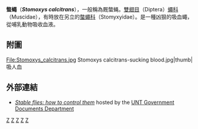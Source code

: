 {{Orphan|time=2017-06-05T05:22:44+00:00}}
{{Speciesbox
| taxon = Stomoxys calcitrans
| name = 螫蠅（Stable Fly）
| image = Stomoxys calcitrans on aloe vera.jpg
| binomial_authority = [[卡尔·林奈|Linnaeus]], [[Systema_Naturae|1758]]
}}

'''螫蠅'''（'''''Stomoxys calcitrans'''''），一般稱為厩螫蝇。[[雙翅目|雙翅目]]（Diptera）[[蠅科|蠅科]]（Muscidae），有時放在另立的[[螫蠅科|螫蠅科]]（Stomyxyidae）。是一種凶狠的吸血蠅，從哺乳動物吸收血液。

==附圖==
<gallery mode=packed>
File:Stomoxys_calcitrans.jpg
Stomoxys calcitrans-sucking blood.jpg|thumb|吸人血
</gallery>

==外部連結==
*[http://digital.library.unt.edu/permalink/meta-dc-1556:1 ''Stable flies: how to control them''] {{Wayback|url=http://digital.library.unt.edu/permalink/meta-dc-1556:1 |date=20090921001859 }} hosted by the [http://digital.library.unt.edu/browse/department/govdocs/ UNT Government Documents Department] {{Wayback|url=http://digital.library.unt.edu/browse/department/govdocs/ |date=20080521025236 }}
{{Taxonbar|from=Q598609}}

[[Category:蝇科|Z]]
[[Category:害虫|Z]]
[[Category:吸血|Z]]
[[Category:卡尔·林奈命名的生物分类|Z]]
[[Category:1758年描述的昆虫|Z]]